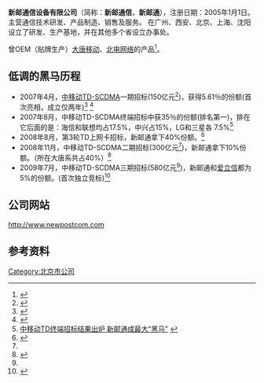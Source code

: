 {{Infobox  Company
|company_name=新邮通信设备有限公司
|company_name_en=
|company_logo=
|company_type=
|company_slogan=
|market_information=
|foundation=2005 年1月
|location={{CHN}}[[北京市|北京市]]
|zip_code=
|area_served=
|telephone_no=
|key_people=
|industry=通信设备厂商
|products=
|services=
|capital=
|revenue=
|operating_income=
|profit=
|total_asset=
|net_asset=
|market_value=
|num_employees=2600 人
|P/E ratio=
|earnings per  share=
|Net asset value=
|accounting_period=
|parent=
|major_shareholder=
|divisions=
|subsid=
|homepage=http://www.newpostcom.com
|footnotes=
|width=}}
'''新邮通信设备有限公司'''（简称：'''新邮通信'''，'''新邮通'''），注册日期：2005年1月1日。主营通信技术研发、产品制造、销售及服务。
在广州、西安、北京、上海、沈阳设立了研发、生产基地，并在其他多个省设立办事处。 

曾OEM（贴牌生产）[[大唐电信|大唐移动]]、[[北电网络|北电网络]]的产品<ref name=wl>{{Cite web |url=http://www.cctime.com/html/2008-11-15/200811152238029184.htm |title=经济观察报：“神秘”新邮通 |accessdate=2010-03-07 |archive-date=2016-03-05 |archive-url=https://web.archive.org/web/20160305011845/http://www.cctime.com/html/2008-11-15/200811152238029184.htm |dead-url=no }}</ref>。

==低调的黑马历程==
*2007年4月，[[中移动|中移动]][[TD-SCDMA|TD-SCDMA]]一期招标(150亿元<ref name=zbgm>{{Cite web |url=http://tech.sina.com.cn/t/3g/2010-03-09/18483921566.shtml |title=TD四期预计投资 近千亿 基站超过8万个 |access-date=2010-03-10 |archive-date=2020-02-04 |archive-url=https://web.archive.org/web/20200204012536/http://tech.sina.com.cn/t/3g/2010-03-09/18483921566.shtml |dead-url=no }}</ref>)，获得5.61％的份额(首次亮相，成立仅两年)<ref>{{Cite web |url=http://www.cctime.com/html/2009-3-19/2009319109413939.htm |title=“低调”新邮通首次独立竞标 |accessdate=2010-03-10 |archive-date=2016-03-04 |archive-url=https://web.archive.org/web/20160304220937/http://www.cctime.com/html/2009-3-19/2009319109413939.htm |dead-url=no }}</ref> <ref>{{Cite web |url=http://yyyyiiii.blogspot.com/2012/07/blog-post_6487.html |title=彭博社：习近平家族财富过亿 |accessdate=2013-08-16 |archive-date=2013-07-08 |archive-url=https://web.archive.org/web/20130708153746/http://yyyyiiii.blogspot.com/2012/07/blog-post_6487.html |dead-url=no }}</ref>
*2007年8月，中移动TD-SCDMA终端招标中获35％的份额(排名第一)，排在它后面的是：海信和联想均占17.5%，中兴占15%，LG和三星各 7.5%<ref>[http://telecom.chinabyte.com/300/7807800.shtml 中移动TD终端招标结果出炉 新邮通成最大“黑马”] {{webarchive|url=https://web.archive.org/web/20090413103100/http://telecom.chinabyte.com/300/7807800.shtml |date=2009-04-13 }}</ref>
*2008年8月，第3轮TD上网卡招标，新邮通拿下40%份额。<ref>{{Cite web |url=http://it.sohu.com/20080813/n258813129.shtml |title=第3轮TD上网卡招标公布 新邮通拿下40%份额 |access-date=2010-03-10 |archive-date=2020-02-04 |archive-url=https://web.archive.org/web/20200204012558/http://it.sohu.com/20080813/n258813129.shtml |dead-url=no }}</ref>
*2008年11月，中移动TD-SCDMA二期招标(300亿元<ref name=zbgm/>)，新邮通拿下10%份额。（所在大唐系共占40%）<ref>{{Cite web |url=http://telecom.chinabyte.com/41/8582041.shtml |title=TD二期招标结果正式揭晓 中兴份额下降20% |accessdate=2010-03-10 |archive-date=2016-03-05 |archive-url=https://web.archive.org/web/20160305150933/http://telecom.chinabyte.com/41/8582041.shtml |dead-url=no }}</ref>
*2009年7月，中移动TD-SCDMA三期招标(580亿元<ref name=zbgm/>)，新邮通和[[爱立信|爱立信]]都为5%的份额。(首次独立竞标)<ref>{{Cite web |url=http://telecom.chinabyte.com/19/8993519.shtml |title=中移动正式宣布TD三期招标结果 |accessdate=2010-03-10 |archive-date=2009-07-18 |archive-url=https://web.archive.org/web/20090718134036/http://telecom.chinabyte.com/19/8993519.shtml |dead-url=no }}</ref>

==公司网站==
[http://www.newpostcom.com http://www.newpostcom.com] {{Wayback|url=http://www.newpostcom.com/ |date=20130724072146 }}

==参考资料==
{{reflist}}

[[Category:北京市公司|Category:北京市公司]]